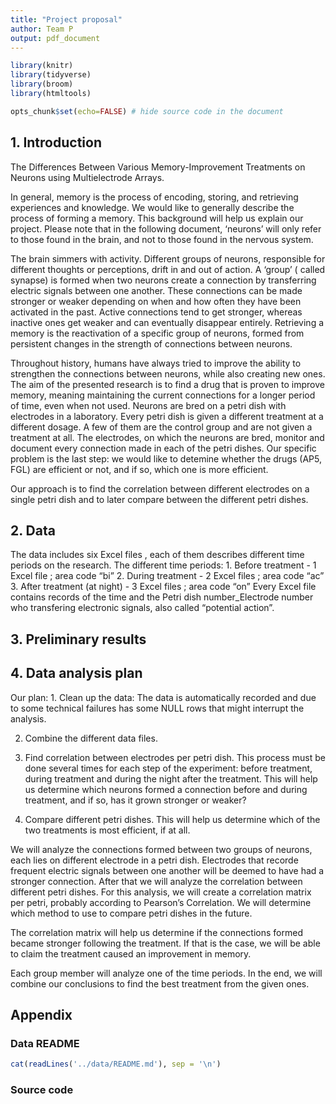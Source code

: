 ---
title: "Project proposal"
author: Team P
output: pdf_document
---

```{r load-packages, message = FALSE}
library(knitr)
library(tidyverse)
library(broom)
library(htmltools)
```

```{r setup, include = FALSE}
opts_chunk$set(echo=FALSE) # hide source code in the document
```

## 1. Introduction
The Differences Between Various Memory-Improvement Treatments on Neurons using Multielectrode Arrays.

In general, memory is the process of encoding, storing, and retrieving experiences and knowledge.
We would like to generally describe the process of forming a memory. This background will help us explain our project.
Please note that in the following document, 'neurons' will only refer to those found in the brain, and not to those found in the nervous system.

The brain simmers with activity. Different groups of neurons, responsible for different thoughts or perceptions, drift in and out of action.
A 'group' ( called synapse) is formed when two neurons create a connection by transferring electric signals between one another.
These connections can be made stronger or weaker depending on when and how often they have been activated in the past. 
Active connections tend to get stronger, whereas inactive ones get weaker and can eventually disappear entirely.
Retrieving a memory is the reactivation of a specific group of neurons, formed from persistent changes in the strength of connections between neurons.

Throughout history, humans have always tried to improve the ability to strengthen the connections between neurons, while also creating new ones.
The aim of the presented research is to find a drug that is proven to improve memory, meaning maintaining the current connections for a longer period of time, even when not used. 
Neurons are bred on a petri dish with electrodes in a laboratory. Every petri dish is given a different treatment at a different dosage. A few of them are the control group and are not given a treatment at all.
The electrodes, on which the neurons are bred, monitor and document every connection made in each of the petri dishes.
Our specific problem is the last step: we would like to detemine whether the drugs (AP5, FGL) are efficient or not, and if so, which one is more efficient.

Our approach is to find the correlation between different electrodes on a single petri dish and to later compare between the different petri dishes.


## 2. Data
The data includes six Excel files , each of them describes different time periods on the research.
The different time periods:
1. Before treatment - 1 Excel file ; area code "bi"
2. During treatment - 2 Excel files ; area code "ac"
3. After treatment (at night) - 3 Excel files ; area code "on"
Every Excel file contains records of the time and the Petri dish number_Electrode number who transfering electronic signals, also called "potential action".



## 3. Preliminary results


## 4. Data analysis plan
Our plan: 
1. Clean up the data: The data is automatically recorded and due to some technical failures has some NULL rows that might interrupt the analysis. 

2. Combine the different data files.

3. Find correlation between electrodes per petri dish. This process must be done several times for each step of the experiment: before treatment, during treatment and during the night after the treatment. 
This will help us determine which neurons formed a connection before and during treatment, and if so, has it grown stronger or weaker?

4. Compare different petri dishes. This will help us determine which of the two treatments is most efficient, if at all.

We will analyze the connections formed between two groups of neurons, each lies on different electrode in a petri dish. Electrodes that recorde frequent electric signals between one another will be deemed to have had a stronger connection. 
After that we will analyze the correlation between different petri dishes.
For this analysis, we will create a correlation matrix per petri, probably according to Pearson's Correlation. We will determine which method to use to compare petri dishes in the future. 

The correlation matrix will help us determine if the connections formed became stronger following the treatment. If that is the case, we will be able to claim the treatment caused an improvement in memory. 

Each group member will analyze one of the time periods. In the end, we will combine our conclusions to find the best treatment from the given ones.

## Appendix

### Data README

```{r include_data_readme, comment=''}
cat(readLines('../data/README.md'), sep = '\n')
```

### Source code

```{r, ref.label=knitr::all_labels(), echo=TRUE, eval=FALSE}

```
